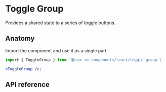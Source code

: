 # Toggle Group

<Subtitle>Provides a shared state to a series of toggle buttons.</Subtitle>
<Meta
  name="description"
  content="A high-quality, unstyled React toggle group component that provides shared state to a series of toggle buttons."
/>

<Demo path="./demos/hero" />

## Anatomy

Import the component and use it as a single part:

```jsx title="Anatomy"
import { ToggleGroup } from '@base-ui-components/react/toggle-group';

<ToggleGroup />;
```

## API reference


<TypesToggleGroup />
